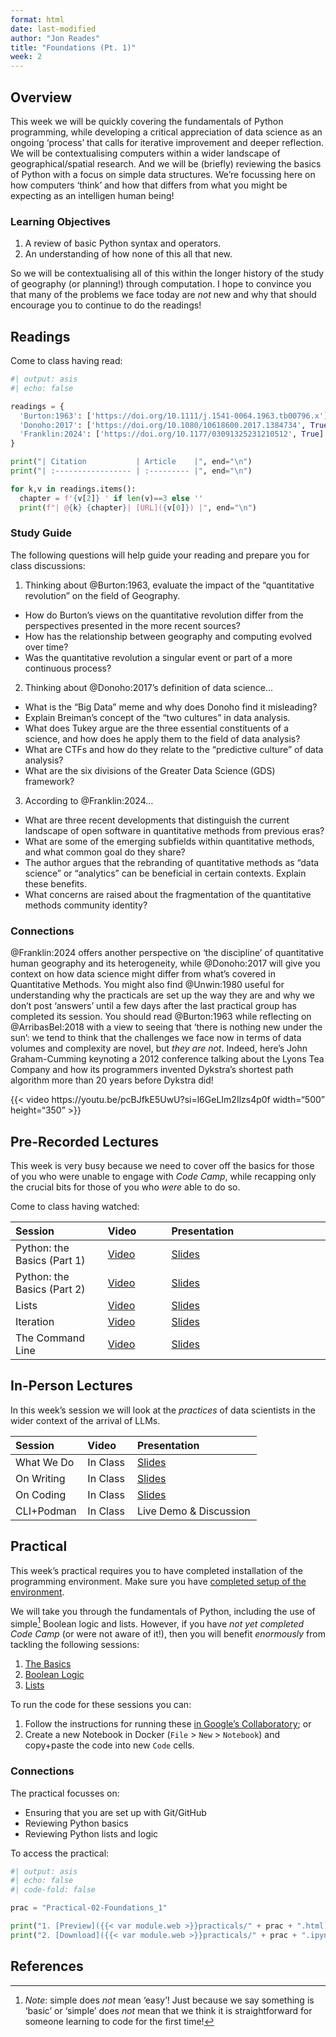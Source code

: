```yaml
---
format: html
date: last-modified
author: "Jon Reades"
title: "Foundations (Pt. 1)"
week: 2
---
```


## Overview

This week we will be quickly covering the fundamentals of Python programming, while developing a critical appreciation of data science as an ongoing 'process' that calls for iterative improvement and deeper reflection. We will be contextualising computers within a wider landscape of geographical/spatial research. And we will be (briefly) reviewing the basics of Python with a focus on simple data structures. We're focussing here on how computers 'think' and how that differs from what you might be expecting as an intelligen human being! 

::: {.callout-important}
### Learning Objectives

1. A review of basic Python syntax and operators.
2. An understanding of how none of this all that new.

::: 

So we will be contextualising all of this within the longer history of the study of geography (or planning!) through computation. I hope to convince you that many of the problems we face today are _not_ new and why that should encourage you to continue to do the readings!

## Readings

Come to class having read:

```python
#| output: asis
#| echo: false

readings = {
  'Burton:1963': ['https://doi.org/10.1111/j.1541-0064.1963.tb00796.x'], 
  'Donoho:2017': ['https://doi.org/10.1080/10618600.2017.1384734', True],
  'Franklin:2024': ['https://doi.org/10.1177/03091325231210512', True]
}

print("| Citation           | Article    |", end="\n")
print("| :----------------- | :--------- |", end="\n")

for k,v in readings.items():
  chapter = f'{v[2]} ' if len(v)==3 else ''
  print(f"| @{k} {chapter}| [URL]({v[0]}) |", end="\n")

```

### Study Guide

The following questions will help guide your reading and prepare you for class discussions:

1. Thinking about @Burton:1963, evaluate the impact of the "quantitative revolution" on the field of Geography.
  - How do Burton's views on the quantitative revolution differ from the perspectives presented in the more recent sources?
  - How has the relationship between geography and computing evolved over time?
  - Was the quantitative revolution a singular event or part of a more continuous process?
2. Thinking about @Donoho:2017's definition of data science...
  - What is the "Big Data" meme and why does Donoho find it misleading?
  - Explain Breiman's concept of the "two cultures" in data analysis.
  - What does Tukey argue are the three essential constituents of a science, and how does he apply them to the field of data analysis?
  - What are CTFs and how do they relate to the "predictive culture" of data analysis?
  - What are the six divisions of the Greater Data Science (GDS) framework?
3. According to @Franklin:2024... 
  - What are three recent developments that distinguish the current landscape of open software in quantitative methods from previous eras?
  - What are some of the emerging subfields within quantitative methods, and what common goal do they share?
  - The author argues that the rebranding of quantitative methods as "data science" or "analytics" can be beneficial in certain contexts. Explain these benefits.
  - What concerns are raised about the fragmentation of the quantitative methods community identity?
<!--
1. What is the main argument presented in "Housing and Inequality in London" by @Travers:2016? 
  - How does the report define "affordable housing" and what are the key challenges facing London's housing market?
  - What are the main drivers of inequality in London, and how do they intersect with housing issues?
  - What policy recommendations are proposed to address the housing crisis in London?
-->

::: {.callout-tip}

### Connections

@Franklin:2024 offers another perspective on 'the discipline' of quantitative human geography and its heterogeneity, while @Donoho:2017 will give you context on how data science might differ from what's covered in Quantitative Methods. You might also find @Unwin:1980 useful for understanding why the practicals are set up the way they are and why we don't post 'answers' until a few days after the last practical group has completed its session. You should read @Burton:1963 while reflecting on @ArribasBel:2018 with a view to seeing that 'there is nothing new under the sun': we tend to think that the challenges we face now in terms of data volumes and complexity are novel, but *they are not*. Indeed, here's John Graham-Cumming keynoting a 2012 conference talking about the Lyons Tea Company and how its programmers invented Dykstra's shortest path algorithm more than 20 years before Dykstra did!

:::

{{< video https://youtu.be/pcBJfkE5UwU?si=l6GeLIm2Ilzs4p0f width="500" height="350" >}}

## Pre-Recorded Lectures

This week is very busy because we need to cover off the basics for those of you who were unable to engage with *Code Camp*, while recapping only the crucial bits for those of you who *were* able to do so.

Come to class having watched:

| Session | Video | Presentation | 
| :------ | :---- | :----------- | 
| Python: the Basics (Part 1) | [Video]({{< var vids.basics1 >}}) | [Slides](../lectures/{{< meta week >}}.4-Python_the_Basics-1.qmd) | 
| Python: the Basics (Part 2) | [Video]({{< var vids.basics2 >}}) | [Slides](../lectures/{{< meta week >}}.5-Python_the_Basics-2.qmd) | 
| Lists | [Video]({{< var vids.lists >}})  | [Slides](../lectures/{{< meta week >}}.6-Lists.qmd) | 
| Iteration| [Video]({{< var vids.iteration >}}) | [Slides](../lectures/{{< meta week >}}.7-Iteration.qmd) | 
| The Command Line | [Video]({{< var vids.iteration >}}) | [Slides](../lectures/{{< meta week >}}.8-The_Command_Line.qmd) | 

## In-Person Lectures

In this week's session we will look at the *practices* of data scientists in the wider context of the arrival of LLMs.

| Session | Video | Presentation | 
| :------ | :---- | :----------- | 
| What We Do         | In Class | [Slides](../lectures/{{< meta week >}}.1-What_We_Do.qmd)   |
| On Writing         | In Class | [Slides](../lectures/{{< meta week >}}.2-On_Writing.qmd)       |
| On Coding | In Class | [Slides](../lectures/{{< meta week >}}.3-On_Coding.qmd) |
| CLI+Podman | In Class | Live Demo & Discussion |

## Practical

This week's practical requires you to have completed installation of the programming environment. Make sure you have [completed setup of the environment]({{< var module.sds >}}).

We will take you through the fundamentals of Python, including the use of simple^[*Note*: simple does *not* mean 'easy'! Just because we say something is 'basic' or 'simple' does *not* mean that we think it is straightforward for someone learning to code for the first time!] Boolean logic and lists. However, if you have *not yet completed Code Camp* (or were not aware of it!), then you will benefit *enormously* from tackling the following sessions:

1. [The Basics](https://jreades.github.io/code-camp/lessons/The_Basics.html)
2. [Boolean Logic](https://jreades.github.io/code-camp/lessons/Boolean_Logic.html)
3. [Lists](https://jreades.github.io/code-camp/lessons/Lists.html)

To run the code for these sessions you can:

1. Follow the instructions for running these [in Google's Collaboratory](https://jreades.github.io/sds_env/req/code_camp.html); or 
2. Create a new Notebook in Docker (`File` > `New` > `Notebook`) and copy+paste the code into new `Code` cells.

::: {.callout-tip}

### Connections

The practical focusses on:

- Ensuring that you are set up with Git/GitHub
- Reviewing Python basics
- Reviewing Python lists and logic

:::

To access the practical:

```python
#| output: asis
#| echo: false
#| code-fold: false

prac = "Practical-02-Foundations_1"

print("1. [Preview]({{< var module.web >}}practicals/" + prac + ".html)")
print("2. [Download]({{< var module.web >}}practicals/" + prac + ".ipynb)")

```

## References

